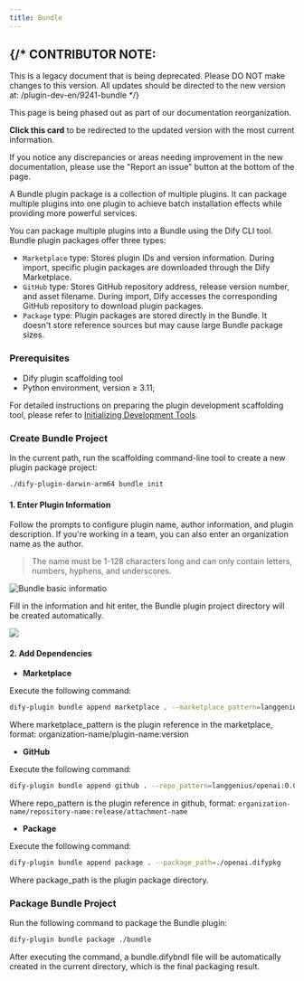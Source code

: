 ```yaml
---
title: Bundle
---
```




{/*
  CONTRIBUTOR NOTE:
  ----------------
  This is a legacy document that is being deprecated.
  Please DO NOT make changes to this version.
  All updates should be directed to the new version at:
  /plugin-dev-en/9241-bundle
*/}

<Card title="This Documentation is Being Deprecated" icon="circle-exclamation" href="/plugin-dev-en/9241-bundle">
  <p>This page is being phased out as part of our documentation reorganization.</p>

  <p><strong>Click this card</strong> to be redirected to the updated version with the most current information.</p>

  <p>If you notice any discrepancies or areas needing improvement in the new documentation, please use the "Report an issue" button at the bottom of the page.</p>
</Card>

A Bundle plugin package is a collection of multiple plugins. It can package multiple plugins into one plugin to achieve batch installation effects while providing more powerful services.

You can package multiple plugins into a Bundle using the Dify CLI tool. Bundle plugin packages offer three types:

* `Marketplace` type: Stores plugin IDs and version information. During import, specific plugin packages are downloaded through the Dify Marketplace.
* `GitHub` type: Stores GitHub repository address, release version number, and asset filename. During import, Dify accesses the corresponding GitHub repository to download plugin packages.
* `Package` type: Plugin packages are stored directly in the Bundle. It doesn't store reference sources but may cause large Bundle package sizes.

### **Prerequisites**

* Dify plugin scaffolding tool
* Python environment, version ≥ 3.11;

For detailed instructions on preparing the plugin development scaffolding tool, please refer to [Initializing Development Tools](initialize-development-tools).

### **Create Bundle Project**

In the current path, run the scaffolding command-line tool to create a new plugin package project:

```bash
./dify-plugin-darwin-arm64 bundle init
```

#### **1. Enter Plugin Information**

Follow the prompts to configure plugin name, author information, and plugin description. If you're working in a team, you can also enter an organization name as the author.

> The name must be 1-128 characters long and can only contain letters, numbers, hyphens, and underscores.

![Bundle basic informatio](https://assets-docs.dify.ai/2024/12/03a1c4cdc72213f09523eb1b40832279.png)

Fill in the information and hit enter, the Bundle plugin project directory will be created automatically.

![](https://assets-docs.dify.ai/2024/12/356d1a8201fac3759bf01ee64e79a52b.png)

#### **2. Add Dependencies**

* **Marketplace**

Execute the following command:

```bash
dify-plugin bundle append marketplace . --marketplace_pattern=langgenius/openai:0.0.1
```

Where marketplace\_pattern is the plugin reference in the marketplace, format: organization-name/plugin-name:version

* **GitHub**

Execute the following command:

```bash
dify-plugin bundle append github . --repo_pattern=langgenius/openai:0.0.1/openai.difypkg
```

Where repo\_pattern is the plugin reference in github, format: `organization-name/repository-name:release/attachment-name`

* **Package**

Execute the following command:

```bash
dify-plugin bundle append package . --package_path=./openai.difypkg
```

Where package\_path is the plugin package directory.

### **Package Bundle Project**

Run the following command to package the Bundle plugin:

```bash
dify-plugin bundle package ./bundle
```

After executing the command, a bundle.difybndl file will be automatically created in the current directory, which is the final packaging result.
